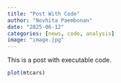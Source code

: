 ```yaml
---
title: "Post With Code"
author: "Novhita Paembonan"
date: "2025-06-12"
categories: [news, code, analysis]
image: "image.jpg"
---
```


This is a post with executable code.

```r
plot(mtcars)
```
